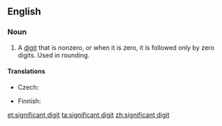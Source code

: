 ==English==
{{wikipedia}}

===Noun===
{{en-noun|head=[[significant]] [[digit]]}}

# {{context|mathematics|lang=en}} A [[digit]] that is nonzero, or when it is zero, it is followed only by zero digits. Used in rounding.

====Translations====
{{trans-top|digit}}
* Czech: {{t-|cs|platná číslice|f}}
{{trans-mid}}
* Finnish: {{t+|fi|merkitsevä}} {{t+|fi|numero}}
{{trans-bottom}}

[[et:significant digit]]
[[ta:significant digit]]
[[zh:significant digit]]